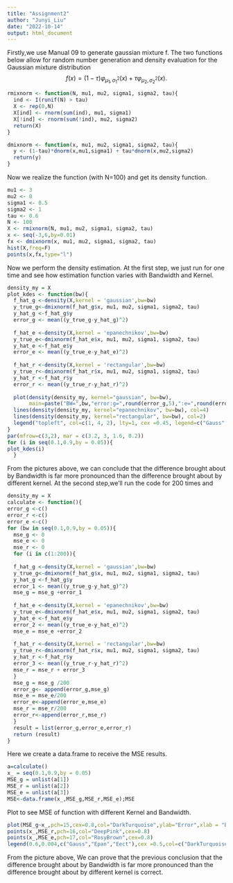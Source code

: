 ```yaml
---
title: "Assignment2"
author: "Junyi_Liu"
date: "2022-10-14"
output: html_document
---
```


Firstly,we use Manual 09 to generate gaussian mixture f.
The two functions below allow for random number generation and density evaluation for the Gaussian mixture distribution
$$f(x) = (1-\tau) \varphi_{\mu_1,\sigma_1^2}(x) + \tau\varphi_{\mu_2,\sigma_2^2}(x).$$

```r
rmixnorm <- function(N, mu1, mu2, sigma1, sigma2, tau){
  ind <- I(runif(N) > tau)
  X <- rep(0,N)
  X[ind] <- rnorm(sum(ind), mu1, sigma1)
  X[!ind] <- rnorm(sum(!ind), mu2, sigma2)
  return(X)
}

dmixnorm <- function(x, mu1, mu2, sigma1, sigma2, tau){
  y <- (1-tau)*dnorm(x,mu1,sigma1) + tau*dnorm(x,mu2,sigma2)
  return(y)
}
```

Now we realize the function (with N=100) and get its density function.

```r
mu1 <- 3
mu2 <- 0
sigma1 <- 0.5
sigma2 <- 1
tau <- 0.6
N <- 100
X <- rmixnorm(N, mu1, mu2, sigma1, sigma2, tau)
x <- seq(-3,6,by=0.01)
fx <- dmixnorm(x, mu1, mu2, sigma1, sigma2, tau)
hist(X,freq=F)
points(x,fx,type="l")
```
Now we perform the density estimation. At the first step, we just run for one time and see how estimation function varies with Bandwidth and Kernel.
```r
density_my = X
plot_kdes <- function(bw){
  f_hat_g <-density(X,kernel = 'gaussian',bw=bw)
  y_true_g<-dmixnorm(f_hat_g$x, mu1, mu2, sigma1, sigma2, tau)
  y_hat_g <-f_hat_g$y
  error_g <- mean((y_true_g-y_hat_g)^2)
  
  f_hat_e <-density(X,kernel = 'epanechnikov',bw=bw)
  y_true_e<-dmixnorm(f_hat_e$x, mu1, mu2, sigma1, sigma2, tau)
  y_hat_e <-f_hat_e$y
  error_e <- mean((y_true_e-y_hat_e)^2)
  
  f_hat_r <-density(X,kernel = 'rectangular',bw=bw)
  y_true_r<-dmixnorm(f_hat_r$x, mu1, mu2, sigma1, sigma2, tau)
  y_hat_r <-f_hat_r$y
  error_r <- mean((y_true_r-y_hat_r)^2)
  
  plot(density(density_my, kernel="gaussian", bw=bw),
       main=paste("BW=",bw,"error:g=",round(error_g,5),":e=",round(error_e,5),":r=",round(error_r,5)), xlab="time [min]")
  lines(density(density_my, kernel="epanechnikov", bw=bw), col=4)
  lines(density(density_my, kernel="rectangular", bw=bw), col=2)
  legend("topleft", col=c(1, 4, 2), lty=1, cex =0.45, legend=c("Gauss", "Epan", "rect"))
}
par(mfrow=c(3,2), mar = c(3.2, 3, 1.6, 0.2))
for (i in seq(0.1,0.9,by = 0.05)){
plot_kdes(i)
  }
```
From the pictures above, we can conclude that the difference brought about by Bandwidth is far more pronounced than the difference brought about by different kernel.
At the second step,we'll run the code for 200 times and 
```r
density_my = X
calculate <- function(){
error_g <-c()
error_r <-c()
error_e <-c()
for (bw in seq(0.1,0.9,by = 0.05)){
  mse_g <- 0
  mse_e <- 0
  mse_r <- 0
  for (i in c(1:200)){
    
  f_hat_g <-density(X,kernel = 'gaussian',bw=bw)
  y_true_g<-dmixnorm(f_hat_g$x, mu1, mu2, sigma1, sigma2, tau)
  y_hat_g <-f_hat_g$y
  error_1 <- mean((y_true_g-y_hat_g)^2)
  mse_g = mse_g +error_1
  
  f_hat_e <-density(X,kernel = 'epanechnikov',bw=bw)
  y_true_e<-dmixnorm(f_hat_e$x, mu1, mu2, sigma1, sigma2, tau)
  y_hat_e <-f_hat_e$y
  error_2 <- mean((y_true_e-y_hat_e)^2)
  mse_e = mse_e +error_2
  
  f_hat_r <-density(X,kernel = 'rectangular',bw=bw)
  y_true_r<-dmixnorm(f_hat_r$x, mu1, mu2, sigma1, sigma2, tau)
  y_hat_r <-f_hat_r$y
  error_3 <- mean((y_true_r-y_hat_r)^2)
  mse_r = mse_r + error_3
  }
  mse_g = mse_g /200
  error_g<- append(error_g,mse_g)
  mse_e = mse_e/200
  error_e<-append(error_e,mse_e)
  mse_r = mse_r/200
  error_r<-append(error_r,mse_r)
  }
  result = list(error_g,error_e,error_r)
  return (result)
}

```

Here we create a data.frame to receive the MSE results.
```r
a=calculate()
x_ = seq(0.1,0.9,by = 0.05)
MSE_g = unlist(a[1])
MSE_r = unlist(a[2])
MSE_e = unlist(a[3])
MSE<-data.frame(x_,MSE_g,MSE_r,MSE_e);MSE

```
Plot to see MSE of function with different Kernel and Bandwidth.
```r
plot(MSE_g~x_,pch=15,cex=0.8,col="DarkTurquoise",ylab="Error",xlab = "BandWidth",ylim = c(0,0.005),main="Error of function with different Kernal and Bandwidth")
points(x_,MSE_r,pch=16,col="DeepPink",cex=0.8)
points(x_,MSE_e,pch=17,col="RosyBrown",cex=0.8)
legend(0.6,0.004,c("Gauss","Epan","Eect"),cex =0.5,col=c("DarkTurquoise","DeepPink","RosyBrown"),text.col=c("DarkTurquoise","DeepPink","RosyBrown"),pch=c(15,16,17),lty=c(1,2,3))
```
From the picture above, We can prove that the previous conclusion that the difference brought about by Bandwidth is far more pronounced than the difference brought about by different kernel is correct.